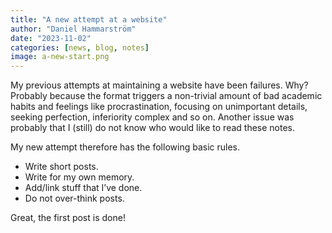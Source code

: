 ```yaml
---
title: "A new attempt at a website"
author: "Daniel Hammarström"
date: "2023-11-02"
categories: [news, blog, notes]
image: a-new-start.png
---
```


My previous attempts at maintaining a website have been failures. Why? Probably because the format triggers a non-trivial amount of bad academic habits and feelings like procrastination, focusing on unimportant details, seeking perfection, inferiority complex and so on. Another issue was probably that I (still) do not know who would like to read these notes.

My new attempt therefore has the following basic rules.

- Write short posts.
- Write for my own memory.
- Add/link stuff that I've done.
- Do not over-think posts.  

Great, the first post is done!


